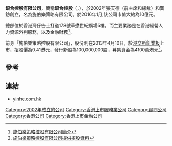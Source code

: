 '''銀合控股有限公司'''，簡稱'''銀合控股'''（'''{{lang-en|YIN HE HOLDINGS LIMITED}}'''，{{hkex|8260}}），於2002年張天德（前主席和總裁）和龔鈁創立，名為施伯樂策略有限公司。於2016年1月,該公司市值大約為10億元。

總部位於香港灣仔告士打道178號華懋世紀廣場5樓。而主要業務是在香港經營人力資源外判服務，以及金融財務<ref>[http://www.yinhe.com.hk/tc/about/profile.php 施伯樂策略控股有限公司簡介]</ref>。

前身「施伯樂策略控股有限公司」，股份則在2013年4月10日，於[[港交所|港交所]][[香港創業板|創業板]]上市，招股價為0.41港元，發行新股為100,000,000股，募集資金為4100萬港元<ref>[http://www.hkexnews.hk/listedco/listconews/GEM/2013/0328/08260_1578946/C102.pdf 施伯樂策略控股有限公司提供招股資料]</ref>。

==參考==
{{reflist}}

==連結==
*[http://www.yinhe.com.hk/tc/about/profile.php yinhe.com.hk]

[[Category:2002年成立的公司|Category:2002年成立的公司]]
[[Category:香港上市服務業公司|Category:香港上市服務業公司]]
[[Category:顧問公司|Category:顧問公司]]
[[Category:香港公司|Category:香港公司]]
[[Category:香港上市金融公司|Category:香港上市金融公司]]